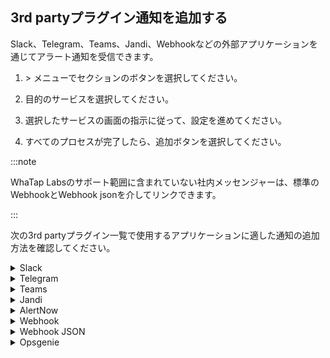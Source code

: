 ## 3rd partyプラグイン通知を追加する

Slack、Telegram、Teams、Jandi、Webhookなどの外部アプリケーションを通じてアラート通知を受信できます。

1. <Cmdname sid="event_statistic" className="uitext" /> &gt; <Cmdname sid="eventNoti" className="uitext" />メニューで<Cmdname sid="3rd_party_plugin" className="uitext" />セクションの<Cmdname sid="adding" className="uitext" />ボタンを選択してください。

2. 目的のサービスを選択してください。

   <ImgLang img='set-event-3rd-party-plugin.png' desc='3rd partyプラグイン追加' />

3. 選択したサービスの画面の指示に従って、設定を進めてください。

4. すべてのプロセスが完了したら、追加ボタンを選択してください。

:::note

WhaTap Labsのサポート範囲に含まれていない社内メッセンジャーは、標準のWebhookとWebhook jsonを介してリンクできます。

:::

次の3rd partyプラグイン一覧で使用するアプリケーションに適した通知の追加方法を確認してください。

<details>

<summary>Slack</summary>

画面の下に<Cmdname sid="add_to_slack" className="uitext" />ボタンをクリックすると、Slackのチームおよびチャンネルに**WhaTapNotiBot**を登録することができます。

<ImgLang img='3rdparty/set-event-3rd-party-plugin-add-slack.png' desc='Slack' />

</details>

<details>

<summary>Telegram</summary>

1. **Telegram**から**@WhaTapApmNotiBot**を検索してください。

   <ImgLang img='3rdparty/set-event-3rd-party-plugin-add-telegram.png' desc='Telegram' />

2. アラート通知を受信するプロジェクトのアクセスキーをチャットウィンドウに入力します。

   <ImgLang img='3rdparty/set-event-3rd-party-plugin-add-telegram-license.png' desc='Telegram' />

:::note

以下は、使用可能なコマンドの一覧です。

- `/help`: コマンド一覧を表示する

- `/license`: 通知を受けるプロジェクトのアクセスキーを入力

- `/remove`: 通知を受けないプロジェクトコードを入力

- `/list`: 現在通知を受けているプロジェクトコードを表示する

:::

</details>

<details>

<summary>Teams</summary>

1. 通知を受けるチャンネルの**コネクター**設定へ移動してください。

   <ImgLang img="3rdparty/management_event_new_teams_step_01.png" className="width-200" desc="Teams" />

2. **Webhook**を追加し、**構成**ボタンをクリックして次のステップへ進んでください。

   <ImgLang img="3rdparty/management_event_new_teams_step_02.png" className="width-600" desc="Teams" />

3. Webhook名を入力してから**生成**ボタンをクリックしてください。

   <ImgLang img="3rdparty/management_event_new_teams_step_03.png" className="width-600" desc="Teams" />

4. 生成したWebhhok URLをコピーしてください。

   <ImgLang img="3rdparty/management_event_new_teams_step_04.png" className="width-600" desc="Teams" />

5. WhaTapモニタリングサービスの<Cmdname sid="TTL06656" className="uitext" />画面に戻って<UI>Channel Name</UI>と<UI>Webhook URL</UI>項目を入力してください。

   <ImgLang img="3rdparty/set-event-3rd-party-plugin-add-teams.png" className="width-600" desc="登録" />

6. <Cmdname sid="BTN06673" className="uitext" />ボタンを選択します。

</details>

<details>

<summary>Jandi</summary>

1. アラート通知を受信するトピック、またはチャットから**Jandi Connect**設定へ移動してください。

2. **コネクト一覧**で<b>Webhook受信(Incoming Webhook)</b>項目で**連携**ボタンを選択してください。

   <ImgLang img="3rdparty/management_event_jandi_step_01.png" desc="Jandi" />

3. **連携**タブで**連携追加**ボタンを選択してください。

4. **Webhook URL登録**項目にWebhook URLをコピーしてください。

   <ImgLang img="3rdparty/management_event_jandi_step_02.png" desc="Jandi" />

5. WhaTapモニタリングサービスの<Cmdname sid="TTL06656" className="uitext" />画面に戻って<UI>Channel Name</UI>と<UI>Webhook URL</UI>項目を入力してください。

   <ImgLang img="3rdparty/set-event-3rd-party-plugin-add-teams.png" className="width-600" desc="登録" />

6. <Cmdname sid="BTN06673" className="uitext" />ボタンを選択します。

</details>

<details>

<summary>AlertNow</summary>

1. **AlerNow**サービスに接続してから**Integration**メニューへ移動してください。

   <ImgLang img="3rdparty/management_event_alertnow_step_01.png" desc="AlertNow" className="width-200" />

2. **Integration**メニューの**インテグレーション生成**ボタンを選択してください。

   <ImgLang img="3rdparty/management_event_alertnow_step_02.png" desc="AlertNow" className="width-600" />

3. Integrationタイプから**WhaTap**を選択してください。

   ![AlerNow](/img/3rdparty/management_event_alertnow_step_03.png)

4. **Integration生成**画面で名前と名前の指定ルールを設定してください。

   <ImgLang img="3rdparty/management_event_alertnow_step_04.png" desc="AlertNow" className="width-600" />

5. **確認**ボタンを選択するとIntegrationが生成されます。

6. 生成されたIntegrationの一覧を確認し、該当のIntegration項目を選択してください。

   <ImgLang img="3rdparty/management_event_alertnow_step_05.png" desc="AlertNow" className="width-600" />

7. 詳細画面で**URL**項目の右側に、コピーするボタンを選択してURLをコピーしてください。

   <ImgLang img="3rdparty/management_event_alertnow_step_06.png" desc="AlertNow" className="width-600" />

8. WhaTapモニタリングサービスの<Cmdname sid="TTL06656" className="uitext" />画面に戻って<UI>Channel Name</UI>と<UI>Webhook URL</UI>項目を入力してください。

   <ImgLang img="3rdparty/set-event-3rd-party-plugin-add-teams.png" className="width-600" desc="登録" />

9. <Cmdname sid="BTN06673" className="uitext" />ボタンを選択します。

</details>

<details>

<summary>Webhook</summary>

1. 通知を受けるWebhookを登録してください。登録したURLに、POST Methodで通知の`title`, `text`が転送されます。

   ![Webhook](/img/3rdparty/set-event-3rd-party-plugin-add-webhook.png)

2. <UI>Webhook Name</UI>と<UI>Webhook URL</UI>項目を入力してください。

   <ImgLang img="3rdparty/set-event-3rd-party-plugin-add-webhook-options.png" className="width-600" desc="登録" />

3. <Cmdname sid="BTN06673" className="uitext" />ボタンを選択します。

</details>

<details>

<summary>Webhook JSON</summary>

1. 通知を受けるWebhookを登録してください。登録したURLに、POST Methodで通知データがJSON形で転送されます。

   ![Webhook](/img/3rdparty/set-event-3rd-party-plugin-add-webhook-json.png)

2. <UI>Webhook Name</UI>と<UI>Webhook URL</UI>項目を入力してください。

   <ImgLang img="3rdparty/set-event-3rd-party-plugin-add-webhook-json-options.png" className="width-600" desc="登録" />

3. <Cmdname sid="BTN06673" className="uitext" />ボタンを選択します。

:::note

- イベント状態(`status`)は`on`, `off`, `disabled`, `acknowledge`のいずれかに区分され、サーバーモニタリングの状態情報(on/off)を持ちます。

- `level`は`None`, `Info`, `Warning`, `Critical`のいずれかに分類されます。

- Header値を追加するには<Cmdname sid="TTL06674" className="uitext" />を選択してください。

:::

</details>

<details>

<summary>Opsgenie</summary>

1. **Teams**メニューで通知を受信するチームを選択してから、**Integrations**メニューをクリックしてください。

   ![Opsgenie](/img/3rdparty/management_event_opsgenie_step_01.png)

2. **Add Integration**ボタンを選択してください。

   ![Opsgenie](/img/3rdparty/management_event_opsgenie_step_02.png)

3. Integration一覧で'API'を検索してから、選択してください。

   ![Opsgenie](/img/3rdparty/management_event_opsgenie_step_03.png)

4. API名およびTeamを割り当てて各権限を設定してください。

   ![Opsgenie](/img/3rdparty/management_event_opsgenie_step_04.png)

5. **Save Integration**ボタンを選択してください。

6. WhaTapモニタリングサービスの<Cmdname sid="TTL06656" className="uitext" />画面に戻って<UI>Name</UI>と<UI>API Key</UI>項目を入力してください。

   <ImgLang img="3rdparty/set-event-3rd-party-plugin-add-opsgenie-options.png" className="width-600" desc="登録" />

7. <Cmdname sid="BTN06673" className="uitext" />ボタンを選択します。

</details>
